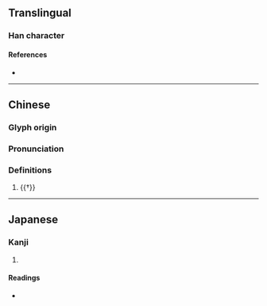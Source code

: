 {{character info/new}}
==Translingual==

===Han character===
{{Han char|rn=94|rad=犬|as=04|sn=7|four=|canj=KHD|ids=⿰犭木}}

====References====
* {{Han ref|kx=0708.021|dkj=20304|hdz=21335.030|uh=72C7|ud=29383}}

----
==Chinese==
{{zh-forms}}

===Glyph origin===
{{Han etym}}

===Pronunciation===
{{zh-pron
|m=mù
|mc=y
|oc=y
|cat=n
}}

===Definitions===
{{zh-hanzi}}

# {{†}} {{zh-only|狇狫}}

----

==Japanese==

===Kanji===
{{ja-kanji|grade=|rs=犬04}}

# {{rfdef|ja|sort=犬04}}

====Readings====
* {{ja-readings|on=[[ぼく]] (boku)|kun=}}